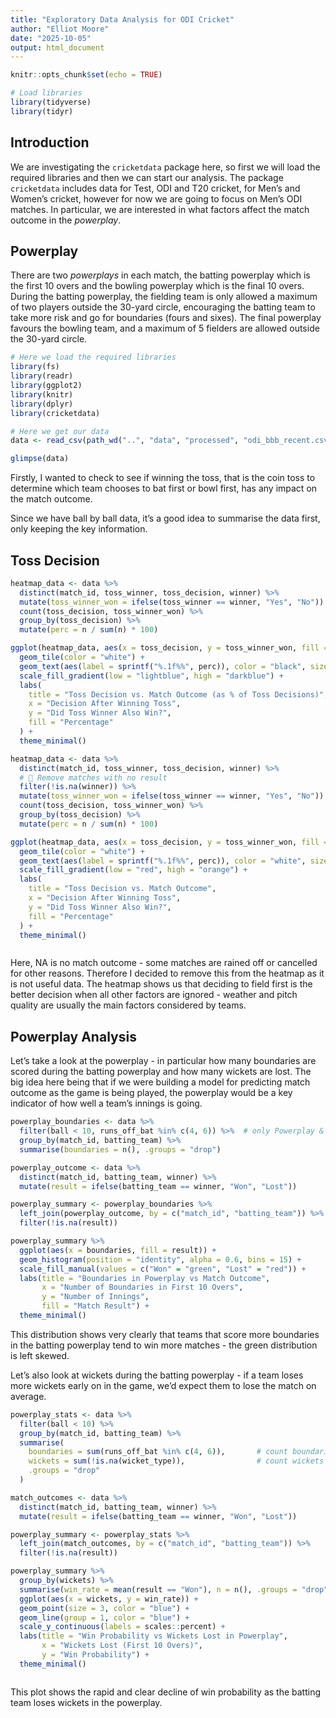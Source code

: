 ```yaml
---
title: "Exploratory Data Analysis for ODI Cricket"
author: "Elliot Moore"
date: "2025-10-05"
output: html_document
---
```


```r
knitr::opts_chunk$set(echo = TRUE)
```


```r
# Load libraries
library(tidyverse)
library(tidyr)
```

## Introduction
We are investigating the $\texttt{cricketdata}$ package here, so first we will 
load the required libraries and then we can start our analysis. The package 
$\texttt{cricketdata}$ includes data for Test, ODI and T20 cricket, for Men's and
Women's cricket, however for now we are going to focus on Men's ODI matches. In
particular, we are interested in what factors affect the match outcome in the 
*powerplay*. 

## Powerplay
There are two *powerplays* in each match, the batting powerplay which
is the first 10 overs and the bowling powerplay which is the final 10 overs. During
the batting powerplay, the fielding team is only allowed a maximum of two players
outside the 30-yard circle, encouraging the batting team to take more risk and 
go for boundaries (fours and sixes). The final powerplay favours the bowling team,
and a maximum of 5 fielders are allowed outside the 30-yard circle.


```r
# Here we load the required libraries
library(fs)
library(readr)
library(ggplot2)
library(knitr)
library(dplyr)
library(cricketdata)
```


```r
# Here we get our data
data <- read_csv(path_wd("..", "data", "processed", "odi_bbb_recent.csv"))

```

```r
glimpse(data)
```

Firstly, I wanted to check to see if winning the toss, that is the coin toss to
determine which team chooses to bat first or bowl first, has any impact on the 
match outcome.

Since we have ball by ball data, it's a good idea to summarise the data first, 
only keeping the key information.


## Toss Decision
```r
heatmap_data <- data %>%
  distinct(match_id, toss_winner, toss_decision, winner) %>%
  mutate(toss_winner_won = ifelse(toss_winner == winner, "Yes", "No")) %>%
  count(toss_decision, toss_winner_won) %>%
  group_by(toss_decision) %>%
  mutate(perc = n / sum(n) * 100)

ggplot(heatmap_data, aes(x = toss_decision, y = toss_winner_won, fill = perc)) +
  geom_tile(color = "white") +
  geom_text(aes(label = sprintf("%.1f%%", perc)), color = "black", size = 5) +
  scale_fill_gradient(low = "lightblue", high = "darkblue") +
  labs(
    title = "Toss Decision vs. Match Outcome (as % of Toss Decisions)",
    x = "Decision After Winning Toss",
    y = "Did Toss Winner Also Win?",
    fill = "Percentage"
  ) +
  theme_minimal()

```



```r
heatmap_data <- data %>%
  distinct(match_id, toss_winner, toss_decision, winner) %>%
  # 🔹 Remove matches with no result
  filter(!is.na(winner)) %>%
  mutate(toss_winner_won = ifelse(toss_winner == winner, "Yes", "No")) %>%
  count(toss_decision, toss_winner_won) %>%
  group_by(toss_decision) %>%
  mutate(perc = n / sum(n) * 100)

ggplot(heatmap_data, aes(x = toss_decision, y = toss_winner_won, fill = perc)) +
  geom_tile(color = "white") +
  geom_text(aes(label = sprintf("%.1f%%", perc)), color = "white", size = 5) +
  scale_fill_gradient(low = "red", high = "orange") +
  labs(
    title = "Toss Decision vs. Match Outcome",
    x = "Decision After Winning Toss",
    y = "Did Toss Winner Also Win?",
    fill = "Percentage"
  ) +
  theme_minimal()



```



Here, NA is no match outcome - some matches are rained off or cancelled for other
reasons. Therefore I decided to remove this from the heatmap as it is not
useful data. The heatmap shows us that deciding to field first is the better decision
when all other factors are ignored - weather and pitch quality are usually the 
main factors considered by teams.

## Powerplay Analysis

Let's take a look at the powerplay - in particular how many boundaries are scored
during the batting powerplay and how many wickets are lost. The big idea here 
being that if we were building a model for predicting match outcome as the game 
is being played, the powerplay would be a key indicator of how well a team's innings
is going.

```r
powerplay_boundaries <- data %>%
  filter(ball < 10, runs_off_bat %in% c(4, 6)) %>%  # only Powerplay & boundaries
  group_by(match_id, batting_team) %>%
  summarise(boundaries = n(), .groups = "drop")

powerplay_outcome <- data %>%
  distinct(match_id, batting_team, winner) %>%
  mutate(result = ifelse(batting_team == winner, "Won", "Lost"))

powerplay_summary <- powerplay_boundaries %>%
  left_join(powerplay_outcome, by = c("match_id", "batting_team")) %>%
  filter(!is.na(result))

```


```r
powerplay_summary %>%
  ggplot(aes(x = boundaries, fill = result)) +
  geom_histogram(position = "identity", alpha = 0.6, bins = 15) +
  scale_fill_manual(values = c("Won" = "green", "Lost" = "red")) +
  labs(title = "Boundaries in Powerplay vs Match Outcome",
       x = "Number of Boundaries in First 10 Overs",
       y = "Number of Innings",
       fill = "Match Result") +
  theme_minimal()

```
This distribution shows very clearly that teams that score more boundaries in the
batting powerplay tend to win more matches - the green distribution is left skewed.

Let's also look at wickets during the batting powerplay - if a team loses more 
wickets early on in the game, we'd expect them to lose the match on average.

```r
powerplay_stats <- data %>%
  filter(ball < 10) %>%
  group_by(match_id, batting_team) %>%
  summarise(
    boundaries = sum(runs_off_bat %in% c(4, 6)),       # count boundaries
    wickets = sum(!is.na(wicket_type)),                # count wickets lost
    .groups = "drop"
  )

match_outcomes <- data %>%
  distinct(match_id, batting_team, winner) %>%
  mutate(result = ifelse(batting_team == winner, "Won", "Lost"))

powerplay_summary <- powerplay_stats %>%
  left_join(match_outcomes, by = c("match_id", "batting_team")) %>%
  filter(!is.na(result))

```





```r
powerplay_summary %>%
  group_by(wickets) %>%
  summarise(win_rate = mean(result == "Won"), n = n(), .groups = "drop") %>%
  ggplot(aes(x = wickets, y = win_rate)) +
  geom_point(size = 3, color = "blue") +
  geom_line(group = 1, color = "blue") +
  scale_y_continuous(labels = scales::percent) +
  labs(title = "Win Probability vs Wickets Lost in Powerplay",
       x = "Wickets Lost (First 10 Overs)",
       y = "Win Probability") +
  theme_minimal()



```
This plot shows the rapid and clear decline of win probability as the batting team
loses wickets in the powerplay.
